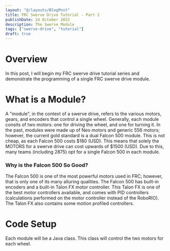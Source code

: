 ```yaml
---
layout: "@/layouts/BlogPost"
title: FRC Swerve Drive Tutorial - Part 2
publishDate: 24 October 2022
description: The Swerve Module
tags: ["swerve-drive", "tutorial"]
draft: true
---
```

# Overview
In this post, I will begin my FRC swerve drive tutorial series and demonstrate the programming of a single FRC swerve drive module.

# What is a Module?
A "module", in the context of a swerve drive, refers to the various motors, gears, and encoders that control a single wheel. Generally, each module consits of two motors: one for driving the wheel, and one for turning it. In the past, modules were made up of Neo motors and generic 556 motors; however, the current gold standard is a dual Falcon 500 module. This is not cheap, as each Falcon 500 costs $180 (USD). This means that solely the MOTORS for a swerve drive can cost upwards of $1500 (USD). Due to this, many teams (including 2875) opt for a single Falcon 500 in each module. 

### Why is the Falcon 500 So Good?
The Falcon 500 is one of the most powerful motors used in FRC; however, that is only one of its many alluring qualities. The Falcon 500 has built-in encoders and a built-in Talon FX motor controller. This Talon FX is one of the best motor controllers available, and comes with PID controllers (calculations performed on the motor controller instead of the RoboRIO). The Talon FX also contains some motion profiled controllers. 

# Code Setup
Each module will be a Java class. This class will control the two motors for each wheel. 